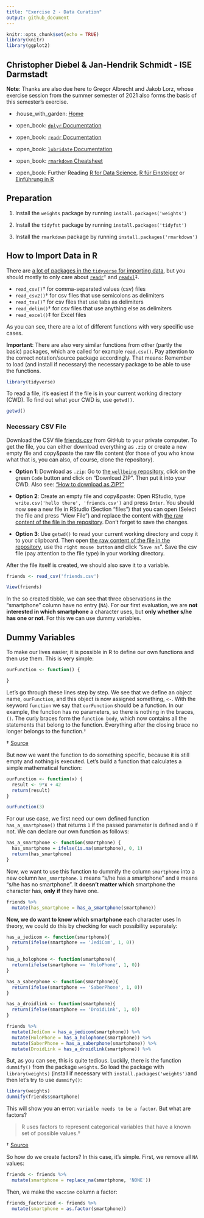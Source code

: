 ```yaml
---
title: "Exercise 2 - Data Curation"
output: github_document
---
```


```r
knitr::opts_chunk$set(echo = TRUE)
library(knitr)
library(ggplot2)
```

## Christopher Diebel & Jan-Hendrik Schmidt - ISE Darmstadt

**Note**: Thanks are also due here to Gregor Albrecht and Jakob Lorz, whose exercise session from the summer semester of 2021 also forms the basis of this semester's exercise.

-   :house_with_garden: [Home](./README.md)

-   :open_book: [`dplyr` Documentation](https://dplyr.tidyverse.org/reference/index.html)

-   :open_book: [`readr` Documentation](https://readr.tidyverse.org/reference/index.html)

-   :open_book: [`lubridate` Documentation](https://lubridate.tidyverse.org/reference/index.html)

-   :open_book: [`rmarkdown` Cheatsheet](./rmarkdown-cheatsheet-2.0.pdf)

-   :open_book: Further Reading [R for Data Science](https://r4ds.had.co.nz/), [R für Einsteiger](http://aproxy.ulb.tu-darmstadt.de:2058/book/index.cfm?bok_id=1993358) or [Einführung in R](https://methodenlehre.github.io/einfuehrung-in-R/index.html)

## Preparation

1.  Install the `weights` package by running `install.packages('weights')`

2.  Install the `tidyfst` package by running `install.packages('tidyfst')`

3.  Install the `rmarkdown` package by running `install.packages('rmarkdown')`


## How to Import Data in R

There are [a lot of packages in the `tidyverse` for importing data](https://www.tidyverse.org/packages/#import), but you should mostly to only care about [`readr`](https://readr.tidyverse.org/)† and [`readxl`](https://readxl.tidyverse.org/)‡.

-   `read_csv()`† for comma-separated values (csv) files
-   `read_csv2()`† for csv files that use semicolons as delimiters
-   `read_tsv()`† for csv files that use tabs as delimiters
-   `read_delim()`† for csv files that use anything else as delimiters
-   `read_excel()`‡ for Excel files

As you can see, there are a lot of different functions with very specific use cases.

**Important**: There are also very similar functions from other (partly the basic) packages, which are called for example `read.csv()`. Pay attention to the correct notation/source package accordingly. That means: Remember to load (and install if necessary) the necessary package to be able to use the functions.

```r
library(tidyverse)
```

To read a file, it's easiest if the file is in your current working directory (CWD). To find out what your CWD is, use `getwd()`.

```r
getwd()
```

### Necessary CSV File

Download the CSV file [friends.csv](./friends.csv) from GitHub to your private computer. To get the file, you can either download everything as `.zip` or create a new empty file and copy&paste the raw file content (for those of you who know what that is, you can also, of course, clone the repository).

-   **Option 1**: Download as `.zip`: Go to [the `wellbeing` repository](https://github.com/tud-ise/Wellbeing_SoSe2023), click on the green `Code` button and click on "Download ZIP". Then put it into your CWD. Also see: ["How to download as ZIP?"](https://stackoverflow.com/questions/2751227/how-to-download-source-in-zip-format-from-github)

-   **Option 2**: Create an empty file and copy&paste: Open RStudio, type `write.csv('hello there', 'friends.csv')` and press `Enter`. You should now see a new file in RStudio (Section "files") that you can open (Select the file and press "View File") and replace the content with [the raw content of the file in the repository](https://raw.githubusercontent.com/tud-ise/Wellbeing_SoSe2023/main/Exercises/Exercise%202/friends.csv). Don't forget to save the changes.

-   **Option 3**: Use `getwd()` to read your current working directory and copy it to your clipboard. Then open [the raw content of the file in the repository](https://raw.githubusercontent.com/tud-ise/Wellbeing_SoSe2023/main/Exercises/Exercise%202/friends.csv), use the `right mouse button` and click "`Save as`". Save the csv file (pay attention to the file type) in your working directory.

After the file itself is created, we should also save it to a variable.

```r
friends <- read_csv('friends.csv')
```

```r
View(friends)
```

In the so created tibble, we can see that three observations in the "smartphone" column have no entry (`NA`). For our first evaluation, we are **not interested in which smartphone** a character uses, but **only whether s/he has one or not**. For this we can use dummy variables.

## Dummy Variables

To make our lives easier, it is possible in R to define our own functions and then use them. This is very simple:

``` r
ourFunction <- function() {

}
```

Let's go through these lines step by step. We see that we define an object name, `ourFunction`, and this object is now assigned something, `<-`. With the keyword `function` we say that `ourFunction` should be a function. In our example, the function has no parameters, so there is nothing in the braces, `()`. The curly braces form the `function body`, which now contains all the statements that belong to the function. Everything after the closing brace no longer belongs to the function.†

† [Source](https://r-coding.de/blog/funktionen-in-r/)

But now we want the function to do something specific, because it is still empty and nothing is executed. Let's build a function that calculates a simple mathematical function:

```r
ourFunction <- function(x) {
  result <- 9*x + 42
  return(result)
}

ourFunction(3)
```

For our use case, we first need our own defined function `has_a_smartphone()` that returns `1` if the passed parameter is defined and `0` if not. We can declare our own function as follows:

```r
has_a_smartphone <- function(smartphone) {
  has_smartphone = ifelse(is.na(smartphone), 0, 1)
  return(has_smartphone)
}
```

Now, we want to use this function to dummify the column `smartphone` into a new column `has_smartphone`. `1` means "s/he has a smartphone" and `0` means "s/he has no smartphone". It **doesn't matter which** smartphone the character has, **only** **if** they have one.

```r
friends %>% 
  mutate(has_smartphone = has_a_smartphone(smartphone))
```

**Now, we do want to know which smartphone** each character uses In theory, we could do this by checking for each possibility separately:

```r
has_a_jedicom <- function(smartphone){
  return(ifelse(smartphone == 'JediCom', 1, 0))
}

has_a_holophone <- function(smartphone){
  return(ifelse(smartphone == 'HoloPhone', 1, 0))
}

has_a_saberphone <- function(smartphone){
  return(ifelse(smartphone == 'SaberPhone', 1, 0))
}

has_a_droidlink <- function(smartphone){
  return(ifelse(smartphone == 'DroidLink', 1, 0))
}

friends %>%
  mutate(JediCom = has_a_jedicom(smartphone)) %>%
  mutate(HoloPhone = has_a_holophone(smartphone)) %>%
  mutate(SaberPhone = has_a_saberphone(smartphone)) %>%
  mutate(DroidLink = has_a_droidlink(smartphone)) %>%
```

But, as you can see, this is quite tedious. Luckily, there is the function `dummify()` from the package `weights`. So load the package with `library(weights)` (install if necessary with `install.packages('weights')`and then let's try to use `dummify()`:

```r
library(weights)
dummify(friends$smartphone)
```

This will show you an error: `variable needs to be a factor`. But what are factors?

> R uses factors to represent categorical variables that have a known set of possible values.†

† [Source](https://r4ds.had.co.nz/factors.html?q=fac#creating-factors)

So how do we create factors? In this case, it's simple. First, we remove all `NA` values:

```r
friends <- friends %>% 
  mutate(smartphone = replace_na(smartphone, 'NONE'))
```

Then, we make the `vaccine` column a factor:

```r
friends_factorized <- friends %>% 
  mutate(smartphone = as.factor(smartphone))
```
